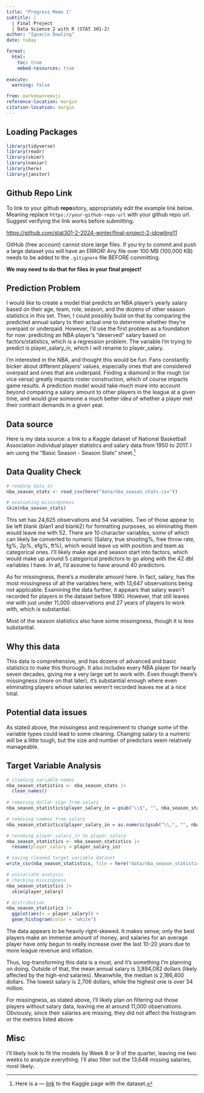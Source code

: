 ```yaml
---
title: "Progress Memo 1"
subtitle: |
  | Final Project 
  | Data Science 2 with R (STAT 301-2)
author: "Ignacio Dowling"
date: today

format:
  html:
    toc: true
    embed-resources: true
    
execute:
  warning: false

from: markdown+emoji 
reference-location: margin
citation-location: margin
---
```


::: {.callout-tip icon=false}

## Loading Packages
```r
library(tidyverse)
library(readr)
library(skimr)
library(naniar)
library(here)
library(janitor)
```


## Github Repo Link

To link to your github **repo**sitory, appropriately edit the example link below. Meaning replace `https://your-github-repo-url` with your github repo url. Suggest verifying the link works before submitting.

[https://github.com/stat301-2-2024-winter/final-project-2-idowling11](https://github.com/stat301-2-2024-winter/final-project-2-idowling11)

:::

::: {.callout-warning}
GitHub (free account) cannot store large files. If you try to commit and push a large dataset you will have an ERROR! Any file over 100 MB (100,000 KB) needs to be added to the `.gitignore` file BEFORE committing.

**We may need to do that for files in your final project!**
:::

## Prediction Problem

I would like to create a model that predicts an NBA player's yearly salary based on their age, team, role, season, and the dozens of other season statistics in this set. Then, I could possibly build on that by comparing the predicted annual salary to their actual one to determine whether they're overpaid or underpaid. However, I'd use the first problem as a foundation for now: predicting an NBA player's "deserved" salary based on factors/statistics, which is a regression problem. The variable I'm trying to predict is player_salary_in, which I will rename to player_salary.

I'm interested in the NBA, and thought this would be fun. Fans constantly bicker about different players' values, especially ones that are considered overpaid and ones that are underpaid. Finding a diamond in the rough (or vice versa) greatly impacts roster construction, which of course impacts game results. A prediction model would take much  more into account beyond comparing a salary amount to other players in the league at a given time, and would give someone a much better idea of whether a player met their contract demands in a given year.

## Data source

Here is my data source: a link to a Kaggle dataset of National Basketball Association individual player statistics and salary data from 1950 to 2017. I am using the "Basic Season - Season Stats" sheet.^[Here is a --- [link](https://www.kaggle.com/datasets/whitefero/nba-players-advanced-season-stats-19782016) to the Kaggle page with the dataset.]

## Data Quality Check

```r
# reading data in
nba_season_stats <- read_csv(here("data/nba_season_stats.csv"))

# evaluating missingnness
skim(nba_season_stats)
```

This set has 24,625 observations and 54 variables. Two of those appear to be left blank (blan1 and blank2) for formatting purposes, so eliminating them would leave me with 52. There are 10 character variables, some of which can likely be converted to numeric (Salary, true shooting%, free throw rate, fg%, 2p%, efg%, ft%), which would leave us with position and team as categorical ones. I'll likely make age and season start into factors, which would make up around 5 categorical predictors to go along with the 42 dbl variables I have. In all, I'd assume to have around 40 predictors.

As for missingness, there's a moderate amount here. In fact, salary, has the most missingness of all the variables here, with 13,647 observations being not applicable. Examining the data further, it appears that salary wasn't recorded for players in the dataset before 1990. However, that still leaves me with just under 11,000 observations and 27 years of players to work with, which is substantial. 

Most of the season statistics also have some missingness, though it is less substantial.

## Why this data

This data is comprehensive, and has dozens of advanced and basic statistics to make this thorough. It also includes every NBA player for nearly seven decades, giving me a very large set to work with. Even though there's missingness (more on that later), it's substantial enough where even eliminating players whose salaries weren't recorded leaves me at a nice total.


## Potential data issues

As stated above, the missingess and requirement to change some of the variable types could lead to some cleaning. Changing salary to a numeric will be a little tough, but the size and number of predictors seem relatively manageable.

## Target Variable Analysis

```r
# cleaning variable names
nba_season_statistics <- nba_season_stats |>
  clean_names()
  
# removing dollar sign from salary
nba_season_statistics$player_salary_in = gsub("\\$", "", nba_season_statistics$player_salary_in)

# removing commas from salary
nba_season_statistics$player_salary_in = as.numeric(gsub("\\,", "", nba_season_statistics$player_salary_in))

# renaming player_salary_in to player_salary
nba_season_statistics <- nba_season_statistics |>
  rename(player_salary = player_salary_in)

# saving cleaned target variable dataset
write_csv(nba_season_statistics, file = here("data/nba_season_statistics.csv"))
```

```r
# univariate analysis
# checking missingness
nba_season_statistics |>
  skim(player_salary)

# distribution
nba_season_statistics |>
  ggplot(aes(x = player_salary)) +
  geom_histogram(color = "white") 
```

The data appears to be heavily right-skewed. It makes sense; only the best players make an immense amount of money, and salaries for an average player have only begun to really increase over the last 10-20 years due to more league revenue and inflation.

Thus, log-transforming this data is a must, and it's something I'm planning on doing. Outside of that, the mean annual salary is 3,894,082 dollars (likely affected by the high-end salaries). Meanwhile, the median is 2,186,400 dollars. The lowest salary is 2,706 dollars, while the highest one is over 34 million.

For missingness, as stated above, I'll likely plan on filtering out those players without salary data, leaving me at around 11,000 observations. Obviously, since their salaries are missing, they did not affect the histogram or the metrics listed above.

## Misc

I'll likely look to fit the models by Week 8 or 9 of the quarter, leaving me two weeks to analyze everything. I'll also filter out the 13,648 missing salaries, most likely.
